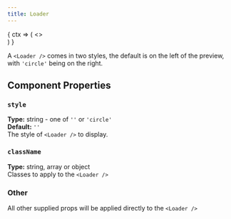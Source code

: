 ```yaml
---
title: Loader
---
```


<WebAppsDocs>
    <WebAppsComponent>
        <WebAppsDocsContext.Consumer> 
            { 
                ctx => (
                    <>
                        <div className={`w-full flex flex-row justify-center text-${ctx.UI.theme}-600 dark:text-${ctx.UI.theme}-500`}>
                            <Loader className="mx-auto" />
                            <Loader className="mx-auto h-24 w-24" style="circle" />
                        </div>
                    </>
                )
            }
        </WebAppsDocsContext.Consumer>
    </WebAppsComponent>
</WebAppsDocs>

A `<Loader />` comes in two styles, the default is on the left of the preview, with `'circle'` being on the right.

## Component Properties

### `style`
**Type:** string - one of `''` or `'circle'`<br />
**Default:** `''`<br />
The style of `<Loader />` to display.

### `className` 
**Type:** string, array or object<br />
Classes to apply to the `<Loader />`

### Other
All other supplied props will be applied directly to the `<Loader />`
